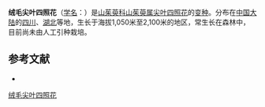 {{Infraspeciesbox
| name = 绒毛尖叶四照花
| status = 
| status_system = 
| image =
| genus = Cornus
| species link = 尖叶四照花
| species = angustata
| varietas = mollis
| authority = (Rehd.) Fang
}}

'''绒毛尖叶四照花'''（[[学名|学名]]：{{lang|la|''Cornus angustata'' var. ''mollis''}}）是[[山茱萸科|山茱萸科]][[山茱萸属|山茱萸属]][[尖叶四照花|尖叶四照花]]的[[变种|变种]]。分布在[[中国大陆|中国大陆]]的[[四川|四川]]、[[湖北|湖北]]等地，生长于海拔1,050米至2,100米的地区，常生长在森林中，目前尚未由人工引种栽培。

== 参考文献 ==
<div class="references-small">
* {{cite web| url =http://www.bioinfo.cn/db05/KmzwSpecies.php?action=view&id=29877| title =绒毛尖叶四照花（变种）| work =《中国高等植物数据库全库》| publisher =中国科学院微生物研究所| author =昆明植物研究所| accessdate =2009-02-26| deadurl =yes| archiveurl =https://web.archive.org/web/20160305041916/http://www.bioinfo.cn/db05/KmzwSpecies.php?action=view&id=29877| archivedate =2016-03-05}}
</div>

[[Category:山茱萸属|绒毛尖叶四照花]]


{{植物小作品}}